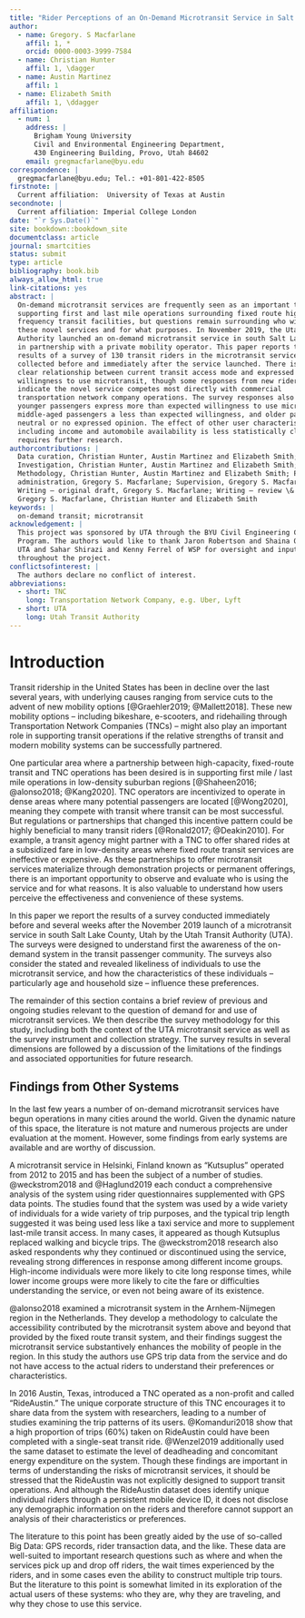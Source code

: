 ```yaml
---
title: "Rider Perceptions of an On-Demand Microtransit Service in Salt Lake County, Utah"
author:
  - name: Gregory. S Macfarlane
    affil: 1, *
    orcid: 0000-0003-3999-7584
  - name: Christian Hunter
    affil: 1, \dagger
  - name: Austin Martinez
    affil: 1
  - name: Elizabeth Smith
    affil: 1, \ddagger
affiliation:
  - num: 1
    address: |
      Brigham Young University
      Civil and Environmental Engineering Department, 
      430 Engineering Building, Provo, Utah 84602
    email: gregmacfarlane@byu.edu
correspondence: |
  gregmacfarlane@byu.edu; Tel.: +01-801-422-8505
firstnote: |
  Current affiliation:  University of Texas at Austin
secondnote: |
  Current affiliation: Imperial College London
date: "`r Sys.Date()`"
site: bookdown::bookdown_site
documentclass: article
journal: smartcities
status: submit
type: article
bibliography: book.bib
always_allow_html: true
link-citations: yes
abstract: |
  On-demand microtransit services are frequently seen as an important tool in
  supporting first and last mile operations surrounding fixed route high
  frequency transit facilities, but questions remain surrounding who will use
  these novel services and for what purposes. In November 2019, the Utah Transit
  Authority launched an on-demand microtransit service in south Salt Lake County
  in partnership with a private mobility operator. This paper reports the
  results of a survey of 130 transit riders in the microtransit service area
  collected before and immediately after the service launched. There is not a
  clear relationship between current transit access mode and expressed
  willingness to use microtransit, though some responses from new riders
  indicate the novel service competes most directly with commercial
  transportation network company operations. The survey responses also reveal
  younger passengers express more than expected willingness to use microtransit,
  middle-aged passengers a less than expected willingness, and older passengers
  neutral or no expressed opinion. The effect of other user characteristics
  including income and automobile availability is less statistically clear and
  requires further research.
authorcontributions: |
  Data curation, Christian Hunter, Austin Martinez and Elizabeth Smith;
  Investigation, Christian Hunter, Austin Martinez and Elizabeth Smith;
  Methodology, Christian Hunter, Austin Martinez and Elizabeth Smith; Project
  administration, Gregory S. Macfarlane; Supervision, Gregory S. Macfarlane;
  Writing – original draft, Gregory S. Macfarlane; Writing – review \& editing,
  Gregory S. Macfarlane, Christian Hunter and Elizabeth Smith
keywords: |
  on-demand transit; microtransit
acknowledgement: |
  This project was sponsored by UTA through the BYU Civil Engineering Capstone
  Program. The authors would like to thank Jaron Robertson and Shaina Quinn of
  UTA and Sahar Shirazi and Kenny Ferrel of WSP for oversight and input
  throughout the project.
conflictsofinterest: |
  The authors declare no conflict of interest.
abbreviations:
  - short: TNC
    long: Transportation Network Company, e.g. Uber, Lyft
  - short: UTA
    long: Utah Transit Authority
---
```


# Introduction {#intro}


Transit ridership in the United States has been in decline over the last several
years, with underlying causes ranging from service cuts to the advent of new
mobility options [@Graehler2019; @Mallett2018]. These new mobility options –
including bikeshare, e-scooters, and ridehailing through Transportation Network
Companies (TNCs) – might also play an important role in supporting transit
operations if the relative strengths of transit and modern mobility systems can
be successfully partnered.

One particular area where a partnership between high-capacity, fixed-route
transit and TNC operations has been desired is in supporting first mile / last
mile operations in low-density suburban regions [@Shaheen2016; @alonso2018;
@Kang2020]. TNC operators are incentivized to operate in dense areas where many
potential passengers are located [@Wong2020], meaning they compete with transit
where transit can be most successful. But regulations or partnerships that
changed this incentive pattern could be highly beneficial to many transit riders
[@Ronald2017; @Deakin2010]. For example, a transit agency might partner with a
TNC to offer shared rides at a subsidized fare in low-density areas where fixed
route transit services are ineffective or expensive. As these partnerships to
offer microtransit services materialize through demonstration projects or
permanent offerings, there is an important opportunity to observe and evaluate
who is using the service and for what reasons. It is also valuable to understand
how users perceive the effectiveness and convenience of these systems.

In this paper we report the results of a survey conducted immediately before and
several weeks after the November 2019 launch of a microtransit service in south
Salt Lake County, Utah by the Utah Transit Authority (UTA). The surveys were
designed to understand first the awareness of the on-demand system in the
transit passenger community. The surveys also consider the stated and revealed
likeliness of individuals to use the microtransit service, and how the
characteristics of these individuals – particularly age and household size –
influence these preferences.

The remainder of this section contains a brief review of previous and ongoing
studies relevant to the question of demand for and use of microtransit services.
We then describe the survey methodology for this study, including both the
context of the UTA microtransit service as well as the survey instrument and
collection strategy. The survey results in several dimensions are followed by a
discussion of the limitations of the findings and associated opportunities for
future research.


## Findings from Other Systems

In the last few years a number of on-demand microtransit services have begun
operations in many cities around the world. Given the dynamic nature of this
space, the literature is not mature and numerous projects are under evaluation
at the moment. However, some findings from early systems are available and are
worthy of discussion.

A microtransit service in Helsinki, Finland known as “Kutsuplus” operated from
2012 to 2015 and has been the subject of a number of studies. @weckstrom2018 and
@Haglund2019 each conduct a comprehensive analysis of the system using rider
questionnaires supplemented with GPS data points. The studies found that the
system was used by a wide variety of individuals for a wide variety of trip
purposes, and the typical trip length suggested it was being used less like a
taxi service and more to supplement last-mile transit access. In many cases, it
appeared as though Kutsuplus replaced walking and bicycle trips. The
@weckstrom2018 research also asked respondents why they continued or
discontinued using the service, revealing strong differences in response among
different income groups. High-income individuals were more likely to cite long
response times, while lower income groups were more likely to cite the fare or
difficulties understanding the service, or even not being aware of its
existence.

@alonso2018 examined a microtransit system in the Arnhem-Nijmegen region in the
Netherlands. They develop a methodology to calculate the accessibility
contributed by the microtransit system above and beyond that provided by the
fixed route transit system, and their findings suggest the microtransit
service substantively enhances the mobility of people in the region. In this
study the authors use GPS trip data from the service and do not have access to
the actual riders to understand their preferences or characteristics.

In 2016 Austin, Texas, introduced a TNC operated as a non-profit and called
“RideAustin.” The unique corporate structure of this TNC encourages it to share
data from the system with researchers, leading to a number of studies examining
the trip patterns of its users. @Komanduri2018 show that a high proportion of
trips (60\%) taken on RideAustin could have been completed with a single-seat
transit ride. @Wenzel2019 additionally used the same dataset to estimate the
level of deadheading and concomitant energy expenditure on the system. Though
these findings are important in terms of understanding the risks of microtransit
services, it should be stressed that the RideAustin was not explicitly designed
to support transit operations. And although the RideAustin dataset does identify
unique individual riders through a persistent mobile device ID, it does not
disclose any demographic information on the riders and therefore cannot support
an analysis of their characteristics or preferences.

The literature to this point has been greatly aided by the use of so-called Big
Data: GPS records, rider transaction data, and the like. These data are
well-suited to important research questions such as where and when the services
pick up and drop off riders, the wait times experienced by the riders, and in
some cases even the ability to construct multiple trip tours. But the literature
to this point is somewhat limited in its exploration of the actual users of
these systems: who they are, why they are traveling, and why they chose to use
this service.